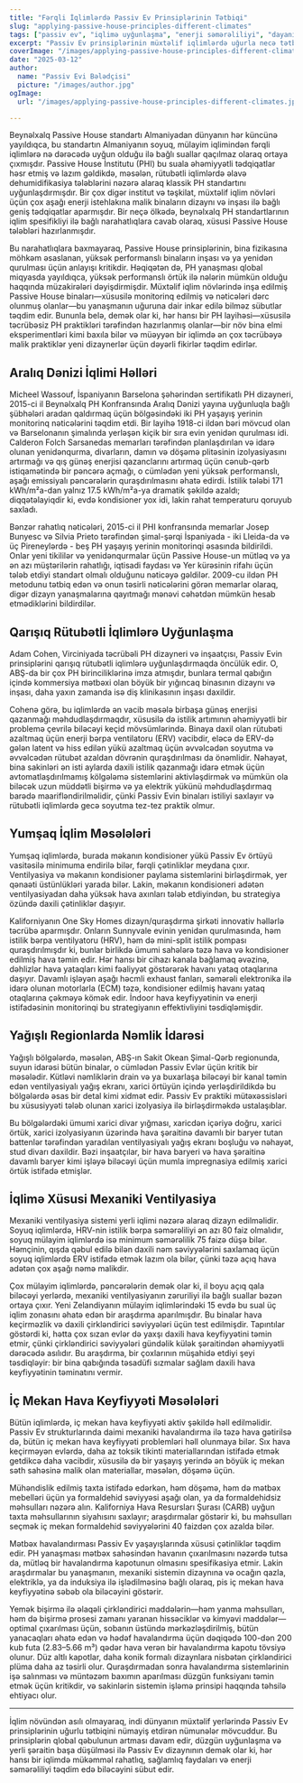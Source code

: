 ```yaml
---
title: "Fərqli İqlimlərdə Passiv Ev Prinsiplərinin Tətbiqi"
slug: "applying-passive-house-principles-different-climates"
tags: ["passiv ev", "iqlimə uyğunlaşma", "enerji səmərəliliyi", "dayanıqlılıq", "qlobal tətbiq"]
excerpt: "Passiv Ev prinsiplərinin müxtəlif iqlimlərdə uğurla necə tətbiq oluna biləcəyini, hər hansı bir mühitdə rahatlığı və səmərəliliyi qorumaq üçün real dünya nümunələri və praktik həllərlə kəşf edin."
coverImage: "/images/applying-passive-house-principles-different-climates.jpg"
date: "2025-03-12"
author:
  name: "Passiv Evi Bələdçisi"
  picture: "/images/author.jpg"
ogImage:
  url: "/images/applying-passive-house-principles-different-climates.jpg"

---
```

Beynəlxalq Passive House standartı Almaniyadan dünyanın hər küncünə yayıldıqca, bu standartın Almaniyanın soyuq, mülayim iqlimindən fərqli iqlimlərə nə dərəcədə uyğun olduğu ilə bağlı suallar qaçılmaz olaraq ortaya çıxmışdır. Passive House İnstitutu (PHI) bu suala əhəmiyyətli tədqiqatlar həsr etmiş və lazım gəldikdə, məsələn, rütubətli iqlimlərdə əlavə dehumidifikasiya tələblərini nəzərə alaraq klassik PH standartını uyğunlaşdırmışdır. Bir çox digər institut və təşkilat, müxtəlif iqlim növləri üçün çox aşağı enerji istehlakına malik binaların dizaynı və inşası ilə bağlı geniş tədqiqatlar aparmışdır. Bir neçə ölkədə, beynəlxalq PH standartlarının iqlim spesifikliyi ilə bağlı narahatlıqlara cavab olaraq, xüsusi Passive House tələbləri hazırlanmışdır.

Bu narahatlıqlara baxmayaraq, Passive House prinsiplərinin, bina fizikasına möhkəm əsaslanan, yüksək performanslı binaların inşası və ya yenidən qurulması üçün anlayışı kritikdir. Həqiqətən də, PH yanaşması qlobal miqyasda yayıldıqca, yüksək performanslı örtük ilə nələrin mümkün olduğu haqqında müzakirələri dəyişdirmişdir. Müxtəlif iqlim növlərində inşa edilmiş Passive House binaları—xüsusilə monitorinq edilmiş və nəticələri dərc olunmuş olanlar—bu yanaşmanın uğuruna dair inkar edilə bilməz sübutlar təqdim edir. Bununla belə, demək olar ki, hər hansı bir PH layihəsi—xüsusilə təcrübəsiz PH praktikləri tərəfindən hazırlanmış olanlar—bir növ bina elmi eksperimentləri kimi baxıla bilər və müəyyən bir iqlimdə ən çox təcrübəyə malik praktiklər yeni dizaynerlər üçün dəyərli fikirlər təqdim edirlər.
## Aralıq Dənizi İqlimi Həlləri

Micheel Wassouf, İspaniyanın Barselona şəhərindən sertifikatlı PH dizayneri, 2015-ci il Beynəlxalq PH Konfransında Aralıq Dənizi yayına uyğunluqla bağlı şübhələri aradan qaldırmaq üçün bölgəsindəki iki PH yaşayış yerinin monitorinq nəticələrini təqdim etdi. Bir layihə 1918-ci ildən bəri mövcud olan və Barselonanın şimalında yerləşən kiçik bir sıra evin yenidən qurulması idi. Calderon Folch Sarsanedas memarları tərəfindən planlaşdırılan və idarə olunan yenidənqurma, divarların, damın və döşəmə plitəsinin izolyasiyasını artırmağı və qış günəş enerjisi qazanclarını artırmaq üçün cənub-qərb istiqamətində bir pəncərə açmağı, o cümlədən yeni yüksək performanslı, aşağı emissiyalı pəncərələrin quraşdırılmasını əhatə edirdi. İstilik tələbi 171 kWh/m²a-dan yalnız 17.5 kWh/m²a-ya dramatik şəkildə azaldı; diqqətəlayiqdir ki, evdə kondisioner yox idi, lakin rahat temperaturu qoruyub saxladı.

Bənzər rahatlıq nəticələri, 2015-ci il PHI konfransında memarlar Josep Bunyesc və Silvia Prieto tərəfindən şimal-şərqi İspaniyada - iki Lleida-da və üç Pireneylərdə - beş PH yaşayış yerinin monitorinqi əsasında bildirildi. Onlar yeni tikililər və yenidənqurmalar üçün Passive House-un mütləq və ya ən azı müştərilərin rahatlığı, iqtisadi faydası və Yer kürəsinin rifahı üçün tələb etdiyi standart olmalı olduğunu nəticəyə gəldilər. 2009-cu ildən PH metodunu tətbiq edən və onun təsirli nəticələrini görən memarlar olaraq, digər dizayn yanaşmalarına qayıtmağı mənəvi cəhətdən mümkün hesab etmədiklərini bildirdilər.
## Qarışıq Rütubətli İqlimlərə Uyğunlaşma

Adam Cohen, Virciniyada təcrübəli PH dizayneri və inşaatçısı, Passiv Evin prinsiplərini qarışıq rütubətli iqlimlərə uyğunlaşdırmaqda öncülük edir. O, ABŞ-da bir çox PH birinciliklərinə imza atmışdır, bunlara termal qabığın içində kommersiya mətbəxi olan böyük bir yığıncaq binasının dizaynı və inşası, daha yaxın zamanda isə diş klinikasının inşası daxildir.

Cohenə görə, bu iqlimlərdə ən vacib məsələ birbaşa günəş enerjisi qazanmağı məhdudlaşdırmaqdır, xüsusilə də istilik artımının əhəmiyyətli bir problemə çevrilə biləcəyi keçid mövsümlərində. Binaya daxil olan rütubəti azaltmaq üçün enerji bərpa ventilatoru (ERV) vacibdir, eləcə də ERV-də gələn latent və hiss edilən yükü azaltmaq üçün əvvəlcədən soyutma və əvvəlcədən rütubət azaldan dövrənin quraşdırılması da önəmlidir. Nəhayət, bina sakinləri ən isti aylarda daxili istilik qazanmağı idarə etmək üçün avtomatlaşdırılmamış kölgələmə sistemlərini aktivləşdirmək və mümkün ola biləcək uzun müddətli bişirmə və ya elektrik yükünü məhdudlaşdırmaq barədə maarifləndirilməlidir, çünki Passiv Evin binaları istiliyi saxlayır və rütubətli iqlimlərdə gecə soyutma tez-tez praktik olmur.
## Yumşaq İqlim Məsələləri

Yumşaq iqlimlərdə, burada məkanın kondisioner yükü Passiv Ev örtüyü vasitəsilə minimuma endirilə bilər, fərqli çətinliklər meydana çıxır. Ventilyasiya və məkanın kondisioner paylama sistemlərini birləşdirmək, yer qənaəti üstünlükləri yarada bilər. Lakin, məkanın kondisioneri adətən ventilyasiyadan daha yüksək hava axınları tələb etdiyindən, bu strategiya özündə daxili çətinliklər daşıyır.

Kaliforniyanın One Sky Homes dizayn/quraşdırma şirkəti innovativ həllərlə təcrübə aparmışdır. Onların Sunnyvale evinin yenidən qurulmasında, həm istilik bərpa ventilyatoru (HRV), həm də mini-split istilik pompası quraşdırılmışdır ki, bunlar birlikdə ümumi sahələrə təzə hava və kondisioner edilmiş hava təmin edir. Hər hansı bir cihazı kanala bağlamaq əvəzinə, dəhlizlər hava yataqları kimi fəaliyyət göstərərək havanı yataq otaqlarına daşıyır. Davamlı işləyən aşağı həcmli exhaust fanları, səmərəli elektronika ilə idarə olunan motorlarla (ECM) təzə, kondisioner edilmiş havanı yataq otaqlarına çəkməyə kömək edir. İndoor hava keyfiyyətinin və enerji istifadəsinin monitorinqi bu strategiyanın effektivliyini təsdiqləmişdir.
## Yağışlı Regionlarda Nəmlik İdarəsi

Yağışlı bölgələrdə, məsələn, ABŞ-ın Sakit Okean Şimal-Qərb regionunda, suyun idarəsi bütün binalar, o cümlədən Passiv Evlər üçün kritik bir məsələdir. Kütləvi nəmliklərin drain və ya buxarlaşa biləcəyi bir kanal təmin edən ventilyasiyalı yağış ekranı, xarici örtüyün içində yerləşdirildikdə bu bölgələrdə əsas bir detal kimi xidmət edir. Passiv Ev praktiki mütəxəssisləri bu xüsusiyyəti tələb olunan xarici izolyasiya ilə birləşdirməkdə ustalaşıblar.

Bu bölgələrdəki ümumi xarici divar yığması, xaricdən içəriyə doğru, xarici örtük, xarici izolyasiyanın üzərində hava şəraitinə davamlı bir baryer tutan battenlər tərəfindən yaradılan ventilyasiyalı yağış ekranı boşluğu və nəhayət, stud divarı daxildir. Bəzi inşaatçılar, bir hava baryeri və hava şəraitinə davamlı baryer kimi işləyə biləcəyi üçün mumla impregnasiya edilmiş xarici örtük istifadə etmişlər.

## İqlimə Xüsusi Mexaniki Ventilyasiya

Mexaniki ventilyasiya sistemi yerli iqlimi nəzərə alaraq dizayn edilməlidir. Soyuq iqlimlərdə, HRV-nin istilik bərpa səmərəliliyi ən azı 80 faiz olmalıdır, soyuq mülayim iqlimlərdə isə minimum səmərəlilik 75 faizə düşə bilər. Həmçinin, qışda qəbul edilə bilən daxili nəm səviyyələrini saxlamaq üçün soyuq iqlimlərdə ERV istifadə etmək lazım ola bilər, çünki təzə açıq hava adətən çox aşağı nəmə malikdir.

Çox mülayim iqlimlərdə, pəncərələrin demək olar ki, il boyu açıq qala biləcəyi yerlərdə, mexaniki ventilyasiyanın zəruriliyi ilə bağlı suallar bəzən ortaya çıxır. Yeni Zelandiyanın mülayim iqlimlərindəki 15 evdə bu sual üç iqlim zonasını əhatə edən bir araşdırma aparılmışdır. Bu binalar hava keçirməzlik və daxili çirkləndirici səviyyələri üçün test edilmişdir. Tapıntılar göstərdi ki, hətta çox sızan evlər də yaxşı daxili hava keyfiyyətini təmin etmir, çünki çirkləndirici səviyyələri gündəlik külək şəraitindən əhəmiyyətli dərəcədə asılıdır. Bu araşdırma, bir çoxlarının müşahidə etdiyi şeyi təsdiqləyir: bir bina qabığında təsadüfi sızmalar sağlam daxili hava keyfiyyətinin təminatını vermir.
## İç Mekan Hava Keyfiyyəti Məsələləri

Bütün iqlimlərdə, iç mekan hava keyfiyyəti aktiv şəkildə həll edilməlidir. Passiv Ev strukturlarında daimi mexaniki havalandırma ilə təzə hava gətirilsə də, bütün iç mekan hava keyfiyyəti problemləri həll olunmaya bilər. Sıx hava keçirməyən evlərdə, daha az toksik tikinti materiallarından istifadə etmək getdikcə daha vacibdir, xüsusilə də bir yaşayış yerində ən böyük iç mekan səth sahəsinə malik olan materiallar, məsələn, döşəmə üçün.

Mühəndislik edilmiş taxta istifadə edərkən, həm döşəmə, həm də mətbəx mebelləri üçün ya formaldehid səviyyəsi aşağı olan, ya da formaldehidsiz məhsulları nəzərə alın. Kaliforniya Hava Resursları Şurası (CARB) uyğun taxta məhsullarının siyahısını saxlayır; araşdırmalar göstərir ki, bu məhsulları seçmək iç mekan formaldehid səviyyələrini 40 faizdən çox azalda bilər.

Mətbəx havalandırması Passiv Ev yaşayışlarında xüsusi çətinliklər təqdim edir. PH yanaşması mətbəx sahəsindən havanın çıxarılmasını nəzərdə tutsa da, mütləq bir havalandırma kapotunun olmasını spesifikasiya etmir. Lakin araşdırmalar bu yanaşmanın, mexaniki sistemin dizaynına və ocağın qazla, elektriklə, ya da induksiya ilə işlədilməsinə bağlı olaraq, pis iç mekan hava keyfiyyətinə səbəb ola biləcəyini göstərir.

Yemək bişirmə ilə əlaqəli çirkləndirici maddələrin—həm yanma məhsulları, həm də bişirmə prosesi zamanı yaranan hissəciklər və kimyəvi maddələr—optimal çıxarılması üçün, sobanın üstündə mərkəzləşdirilmiş, bütün yanacaqları əhatə edən və hədəf havalandırma üçün dəqiqədə 100-dən 200 kub futa (2.83–5.66 m³) qədər hava verən bir havalandırma kapotu tövsiyə olunur. Düz altlı kapotlar, daha konik formalı dizaynlara nisbətən çirkləndirici plüma daha az təsirli olur. Quraşdırmadan sonra havalandırma sistemlərinin işə salınması və müntəzəm baxımın aparılması düzgün funksiyanı təmin etmək üçün kritikdir, və sakinlərin sistemin işləmə prinsipi haqqında təhsilə ehtiyacı olur.

---

İqlim növündən asılı olmayaraq, indi dünyanın müxtəlif yerlərində Passiv Ev prinsiplərinin uğurlu tətbiqini nümayiş etdirən nümunələr mövcuddur. Bu prinsiplərin qlobal qəbulunun artması davam edir, düzgün uyğunlaşma və yerli şəraitin başa düşülməsi ilə Passiv Ev dizaynının demək olar ki, hər hansı bir iqlimdə mükəmməl rahatlıq, sağlamlıq faydaları və enerji səmərəliliyi təqdim edə biləcəyini sübut edir.
